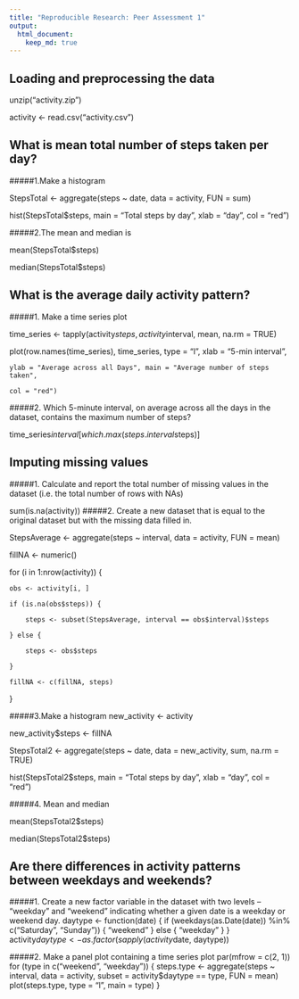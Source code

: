 ```yaml
---
title: "Reproducible Research: Peer Assessment 1"
output: 
  html_document:
    keep_md: true
---
```



## Loading and preprocessing the data

unzip("activity.zip")

activity <- read.csv("activity.csv")


## What is mean total number of steps taken per day?

#####1.Make a histogram 

StepsTotal <- aggregate(steps ~ date, data = activity, FUN = sum)

hist(StepsTotal$steps, main = "Total steps by day", xlab = "day", col = "red")

#####2.The mean and median is

mean(StepsTotal$steps)

median(StepsTotal$steps)

## What is the average daily activity pattern?

#####1. Make a time series plot 

time_series <- tapply(activity$steps, activity$interval, mean, na.rm = TRUE)

plot(row.names(time_series), time_series, type = "l", xlab = "5-min interval", 

    ylab = "Average across all Days", main = "Average number of steps taken", 
    
    col = "red")
    
#####2. Which 5-minute interval, on average across all the days in the dataset, contains the maximum number of steps?

time_series$interval[which.max(steps.interval$steps)]

## Imputing missing values

#####1. Calculate and report the total number of missing values in the dataset (i.e. the total number of rows with NAs)

sum(is.na(activity))
#####2. Create a new dataset that is equal to the original dataset but with the missing data filled in.

StepsAverage <- aggregate(steps ~ interval, data = activity, FUN = mean)

fillNA <- numeric()

for (i in 1:nrow(activity)) {

    obs <- activity[i, ]
    
    if (is.na(obs$steps)) {
    
        steps <- subset(StepsAverage, interval == obs$interval)$steps
        
    } else {
    
        steps <- obs$steps
        
    }
    
    fillNA <- c(fillNA, steps)
    
}

#####3.Make a histogram
new_activity <- activity

new_activity$steps <- fillNA

StepsTotal2 <- aggregate(steps ~ date, data = new_activity, sum, na.rm = TRUE)

hist(StepsTotal2$steps, main = "Total steps by day", xlab = "day", col = "red")

#####4. Mean and median

mean(StepsTotal2$steps)

median(StepsTotal2$steps)


## Are there differences in activity patterns between weekdays and weekends?

#####1.  Create a new factor variable in the dataset with two levels – “weekday” and “weekend” indicating whether a given date is a weekday or weekend day.
daytype <- function(date) {
    if (weekdays(as.Date(date)) %in% c("Saturday", "Sunday")) {
        "weekend"
    } else {
        "weekday"
    }
}
activity$daytype <- as.factor(sapply(activity$date, daytype))

#####2. Make a panel plot containing a time series plot
par(mfrow = c(2, 1))
for (type in c("weekend", "weekday")) {
    steps.type <- aggregate(steps ~ interval, data = activity, subset = activity$daytype == 
        type, FUN = mean)
    plot(steps.type, type = "l", main = type)
}









